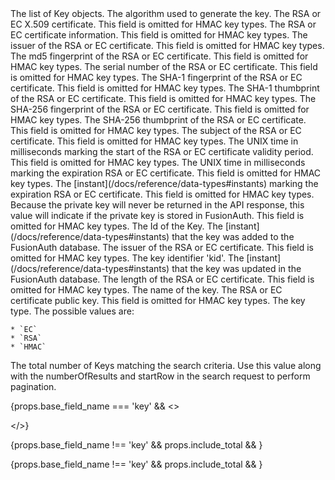 
<APIBlock>
  <APIField name={ props.base_field_name + "" } type="Array" renderif={props.base_field_name !== 'key'}>
    The list of Key objects.
  </APIField>
  <APIField name={ props.base_field_name + ".algorithm" } type="String">
    The algorithm used to generate the key.
  </APIField>
  <APIField name={ props.base_field_name + ".certificate" } type="String">
    The RSA or EC X.509 certificate. This field is omitted for HMAC key types.
  </APIField>
  <APIField name={ props.base_field_name + ".certificateInformation" } type="Map<String, Object">
    The RSA or EC certificate information. This field is omitted for HMAC key types.
  </APIField>
  <APIField name={ props.base_field_name + ".certificateInformation.issuer" } type="String">
    The issuer of the RSA or EC certificate. This field is omitted for HMAC key types.
  </APIField>
  <APIField name={ props.base_field_name + ".certificateInformation.md5Fingerprint" } type="String">
    The md5 fingerprint of the RSA or EC certificate. This field is omitted for HMAC key types.
  </APIField>
  <APIField name={ props.base_field_name + ".certificateInformation.serialNumber" } type="String">
    The serial number of the RSA or EC certificate. This field is omitted for HMAC key types.
  </APIField>
  <APIField name={ props.base_field_name + ".certificateInformation.sha1Fingerprint" } type="String">
    The SHA-1 fingerprint of the RSA or EC certificate. This field is omitted for HMAC key types.
  </APIField>
  <APIField name={ props.base_field_name + ".certificateInformation.sha1Thumbprint" } type="String">
    The SHA-1 thumbprint of the RSA or EC certificate. This field is omitted for HMAC key types.
  </APIField>
  <APIField name={ props.base_field_name + ".certificateInformation.sha256Fingerprint" } type="String">
    The SHA-256 fingerprint of the RSA or EC certificate. This field is omitted for HMAC key types.
  </APIField>
  <APIField name={ props.base_field_name + ".certificateInformation.sha256Thumbprint" } type="String">
    The SHA-256 thumbprint of the RSA or EC certificate. This field is omitted for HMAC key types.
  </APIField>
  <APIField name={ props.base_field_name + ".certificateInformation.subject" } type="String">
    The subject of the RSA or EC certificate. This field is omitted for HMAC key types.
  </APIField>
  <APIField name={ props.base_field_name + ".certificateInformation.validFrom" } type="Integer">
    The UNIX time in milliseconds marking the start of the RSA or EC certificate validity period. This field is omitted for HMAC key types.
  </APIField>
  <APIField name={ props.base_field_name + ".certificateInformation.validTo" } type="Integer">
    The UNIX time in milliseconds marking the expiration RSA or EC certificate. This field is omitted for HMAC key types.
  </APIField>
  <APIField name={ props.base_field_name + ".expirationInstant" } type="Integer">
    The [instant](/docs/reference/data-types#instants) marking the expiration RSA or EC certificate. This field is omitted for HMAC key types.
  </APIField>
  <APIField name={ props.base_field_name + ".hasPrivateKey" } type="Boolean">
    Because the private key will never be returned in the API response, this value will indicate if the private key is stored in FusionAuth. This field is omitted for HMAC key types.
  </APIField>
  <APIField name={ props.base_field_name + ".id" } type="UUID">
    The Id of the Key.
  </APIField>
  <APIField name={ props.base_field_name + ".insertInstant" } type="Long">
    The [instant](/docs/reference/data-types#instants) that the key was added to the FusionAuth database.
  </APIField>
  <APIField name={ props.base_field_name + ".issuer" } type="String">
    The issuer of the RSA or EC certificate. This field is omitted for HMAC key types.
  </APIField>
  <APIField name={ props.base_field_name + ".kid" } type="String">
    The key identifier 'kid'.
  </APIField>
  <APIField name={ props.base_field_name + ".lastUpdateInstant" } type="Long">
    The [instant](/docs/reference/data-types#instants) that the key was updated in the FusionAuth database.
  </APIField>
  <APIField name={ props.base_field_name + ".length" } type="String">
    The length of the RSA or EC certificate. This field is omitted for HMAC key types.
  </APIField>
  <APIField name={ props.base_field_name + ".name" } type="String">
    The name of the key.
  </APIField>
  <APIField name={ props.base_field_name + ".publicKey" } type="String">
    The RSA or EC certificate public key. This field is omitted for HMAC key types.
  </APIField>
  <APIField name={ props.base_field_name + ".type" } type="String">
    The key type. The possible values are:

    * `EC`
    * `RSA`
    * `HMAC`
  </APIField>
  <APIField name="total" type="Integer" renderif={!!props.include_total}>
    The total number of Keys matching the search criteria. Use this value along with the <InlineField>numberOfResults</InlineField> and <InlineField>startRow</InlineField> in the search request to perform pagination.
  </APIField>
</APIBlock>

{props.base_field_name === 'key' && <>
<JSON title="Example HMAC Key Response JSON" src="keys/hmac-response.json" />

<JSON title="Example RSA Key Response JSON" src="keys/rsa-response.json" />

<JSON title="Example EC Key Response JSON" src="keys/ec-response.json" />
  
</>}

{props.base_field_name !== 'key' && props.include_total && <JSON title="Example Response JSON" src="keys/search-response.json" /> }

{props.base_field_name !== 'key' && props.include_total && <JSON title="Example Response JSON" src="keys/response.json" /> }


